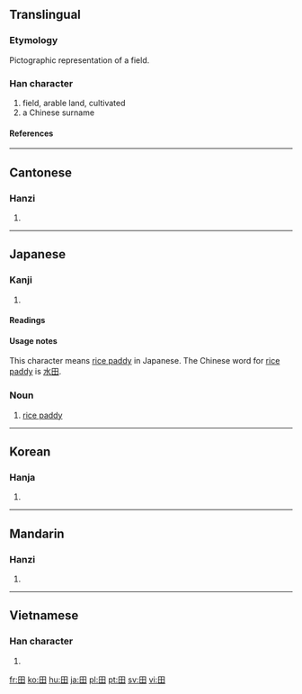 ==Translingual==

===Etymology===
Pictographic representation of a field.

===Han character===
{{Han char|rn=102|rad=田|as=00|sn=5|four=6040<sub>0</sub>|canj=田 (W)|ids=⿴[[囗]][[十]]}}

# field, arable land, cultivated
# a Chinese surname

====References====
{{Han ref|kx=0756.110|dkj=21723|dj=1167.010|hdz=42524.010|uh=7530|ud=30000|bh=A5D0|bd=42448}}

----

==Cantonese==

===Hanzi===
{{yue-hanzi|jyut=|y=tin4}}

# {{defn|Cantonese}}

----

==Japanese==

===Kanji===
{{ja-kanji|grade=1|rs=田00}}

# {{defn|Japanese}}

====Readings====
{{ja-readings|on=[[でん]] (den), [[てん]] (ten)|kun=[[た]] (ta), [[かり]] (kari)}}

====Usage notes====
This character means [[rice paddy]] in Japanese. The Chinese word for [[rice paddy]] is [[水田]].

===Noun===
{{ja-noun|k|hira=た|rom=ta}}

# [[rice paddy]]

----

==Korean==

===Hanja===
{{ko-hanja|hangeul=전|eumhun=밭|rv=jeon|mr=chŏn|y=cen}}

# {{defn|Korean}}

----

==Mandarin==

===Hanzi===
{{cmn-hanzi|pin=[[tián]] ([[tian2]]), [[yāo]] ([[yao1]])|wg=t'ien<sup>2</sup>, yao<sup>1</sup>}}

# {{defn|Mandarin}}

----

==Vietnamese==

===Han character===
{{vi-hantu|[[điền]]}}

# {{defn|Vietnamese}}

[[fr:田]]
[[ko:田]]
[[hu:田]]
[[ja:田]]
[[pl:田]]
[[pt:田]]
[[sv:田]]
[[vi:田]]